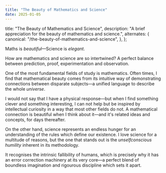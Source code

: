 ```yaml
---
title: "The Beauty of Mathematics and Science"
date: 2025-01-05
---
```



  title: "The Beauty of Mathematics and Science",
  description: "A brief appreciation for the beauty of mathematics and science.",
  alternates: {
    canonical: "/the-beauty-of-mathematics-and-science",
  },
};

<DynamicTitle className="mb-7" slug="/the-beauty-of-mathematics-and-science" />

<div className="space-y-7 mb-7">

Maths is _beautiful_—Science is _elegant_.

How are mathematics and science are so intertwined? A perfect balance between prediction, proof, experimentation and observation.

One of the most fundamental fields of study is mathematics. Often times, I find that mathematical beauty comes from its intuitive way of demonstrating connections between disparate subjects—a unified language to describe the whole _universe_.

I would not say that I have a physical response—but when I find something clever and something interesting, I can not help but be inspired by intellectual curiosity in a way that most other fields do not. A mathematical connection is beautiful when I think about it—and it's related ideas and concepts, for days thereafter.

On the other hand, science represents an endless hunger for an understanding of the rules which define our existence. I love science for a multitude of reasons, but the one that stands out is the _unselfconscious humility_ inherent in its methodology.

It recognises the intrinsic fallibility of humans, which is precisely why it has an error correction machinery at its very core—a perfect blend of boundless imagination and rigourous discipline which sets it apart.

</div>
<Kinematics />
